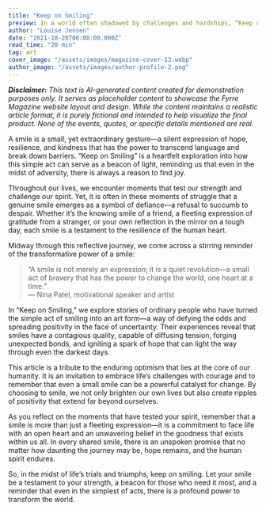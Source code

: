 ```yaml
---
title: "Keep on Smiling"
preview: In a world often shadowed by challenges and hardships, “Keep on Smiling” is an uplifting exploration of the power of a simple smile to transform our experiences and connect us to one another. This article delves into the resilience of the human spirit, celebrating the quiet yet profound impact that a smile can have in brightening lives and fostering hope even in the darkest times.
author: "Louise Jensen"
date: "2021-10-28T00:00:00.000Z"
read_time: "20 min"
tag: art
cover_image: "/assets/images/magazine-cover-13.webp"
author_image: "/assets/images/author-profile-2.png"
---
```


_**Disclaimer:** This text is AI-generated content created for demonstration purposes only. It serves as placeholder content to showcase the Fyrre Magazine website layout and design. While the content maintains a realistic article format, it is purely fictional and intended to help visualize the final product. None of the events, quotes, or specific details mentioned are real._

A smile is a small, yet extraordinary gesture—a silent expression of hope, resilience, and kindness that has the power to transcend language and break down barriers. “Keep on Smiling” is a heartfelt exploration into how this simple act can serve as a beacon of light, reminding us that even in the midst of adversity, there is always a reason to find joy.

Throughout our lives, we encounter moments that test our strength and challenge our spirit. Yet, it is often in these moments of struggle that a genuine smile emerges as a symbol of defiance—a refusal to succumb to despair. Whether it’s the knowing smile of a friend, a fleeting expression of gratitude from a stranger, or your own reflection in the mirror on a tough day, each smile is a testament to the resilience of the human heart.

Midway through this reflective journey, we come across a stirring reminder of the transformative power of a smile:

> “A smile is not merely an expression; it is a quiet revolution—a small act of bravery that has the power to change the world, one heart at a time.”  
> — Nina Patel, motivational speaker and artist

In “Keep on Smiling,” we explore stories of ordinary people who have turned the simple act of smiling into an art form—a way of defying the odds and spreading positivity in the face of uncertainty. Their experiences reveal that smiles have a contagious quality, capable of diffusing tension, forging unexpected bonds, and igniting a spark of hope that can light the way through even the darkest days.

This article is a tribute to the enduring optimism that lies at the core of our humanity. It is an invitation to embrace life’s challenges with courage and to remember that even a small smile can be a powerful catalyst for change. By choosing to smile, we not only brighten our own lives but also create ripples of positivity that extend far beyond ourselves.

As you reflect on the moments that have tested your spirit, remember that a smile is more than just a fleeting expression—it is a commitment to face life with an open heart and an unwavering belief in the goodness that exists within us all. In every shared smile, there is an unspoken promise that no matter how daunting the journey may be, hope remains, and the human spirit endures.

So, in the midst of life’s trials and triumphs, keep on smiling. Let your smile be a testament to your strength, a beacon for those who need it most, and a reminder that even in the simplest of acts, there is a profound power to transform the world.
